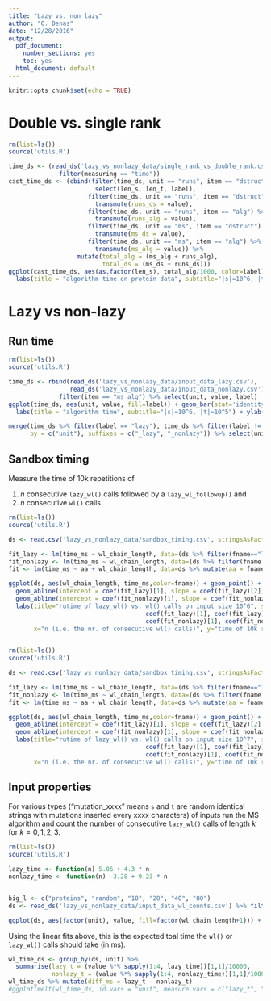 ```yaml
---
title: "Lazy vs. non lazy"
author: "O. Denas"
date: "12/28/2016"
output:
  pdf_document: 
    number_sections: yes
    toc: yes
  html_document: default
---
```


```r
knitr::opts_chunk$set(echo = TRUE)
```


# Double vs. single rank

```r
rm(list=ls())
source('utils.R')

time_ds <- (read_ds('lazy_vs_nonlazy_data/single_rank_vs_double_rank.csv') %>% 
              filter(measuring == "time"))
cast_time_ds <- (cbind(filter(time_ds, unit == "runs", item == "dstruct") %>% 
                        select(len_s, len_t, label),
                      filter(time_ds, unit == "runs", item == "dstruct") %>% 
                        transmute(runs_ds = value),
                      filter(time_ds, unit == "runs", item == "alg") %>% 
                        transmute(runs_alg = value),
                      filter(time_ds, unit == "ms", item == "dstruct") %>% 
                        transmute(ms_ds = value),
                      filter(time_ds, unit == "ms", item == "alg") %>% 
                        transmute(ms_alg = value)) %>% 
                   mutate(total_alg = (ms_alg + runs_alg), 
                          total_ds = (ms_ds + runs_ds)))
ggplot(cast_time_ds, aes(as.factor(len_s), total_alg/1000, color=label)) + geom_boxplot() + 
  labs(title = "algorithm time on protein data", subtitle="|s|=10^6, |t|=10^5") + ylab('seconds') + xlab("|s|")
```

# Lazy vs non-lazy
## Run time
```r
rm(list=ls())
source('utils.R')

time_ds <- rbind(read_ds('lazy_vs_nonlazy_data/input_data_lazy.csv'),
                 read_ds('lazy_vs_nonlazy_data/input_data_nonlazy.csv')) %>% 
              filter(item == "ms_alg") %>% select(unit, value, label)
ggplot(time_ds, aes(unit, value, fill=label)) + geom_bar(stat='identity', position='dodge') + 
  labs(title = "algorithm time", subtitle="|s|=10^6, |t|=10^5") + ylab('ms') + xlab("input type") + theme(axis.text.x = element_text(angle = 90, hjust = 1))

merge(time_ds %>% filter(label == "lazy"), time_ds %>% filter(label != "lazy"),
      by = c("unit"), suffixes = c("_lazy", "_nonlazy")) %>% select(unit, value_lazy, value_nonlazy)
```


## Sandbox timing
Measure the time of 10k repetitions of 

 (1) $n$ consecutive `lazy_wl()` calls followed by a `lazy_wl_followup()` and 
 (2) $n$ consecutive `wl()` calls


```r
rm(list=ls())
source('utils.R')

ds <- read.csv('lazy_vs_nonlazy_data/sandbox_timing.csv', stringsAsFactors = FALSE) %>% filter(s_size == 1000000)

fit_lazy <- lm(time_ms ~ wl_chain_length, data=(ds %>% filter(fname=="lazy"))); #coef(fit_lazy)
fit_nonlazy <- lm(time_ms ~ wl_chain_length, data=(ds %>% filter(fname!="lazy"))); #coef(fit_nonlazy)
fit <- lm(time_ms ~ aa + wl_chain_length, data=ds %>% mutate(aa = fname!="lazy")); #summary(fit)

ggplot(ds, aes(wl_chain_length, time_ms,color=fname)) + geom_point() + 
  geom_abline(intercept = coef(fit_lazy)[1], slope = coef(fit_lazy)[2], color='red', alpha=0.5) + 
  geom_abline(intercept = coef(fit_nonlazy)[1], slope = coef(fit_nonlazy)[2], color='green', alpha=0.5) +
  labs(title="rutime of lazy_wl() vs. wl() calls on input size 10^6", subtitle=sprintf("lazy: %.2f + %.4f*n; nonlazy: %.2f + %.4f*n", 
                                      coef(fit_lazy)[1], coef(fit_lazy)[2],
                                      coef(fit_nonlazy)[1], coef(fit_nonlazy)[2]), 
       x="n (i.e. the nr. of consecutive wl() calls)", y="time of 10k repetitions (ms)") + expand_limits(x=0,y=0) + scale_x_continuous(breaks=0:10)
  
```

```r
rm(list=ls())
source('utils.R')

ds <- read.csv('lazy_vs_nonlazy_data/sandbox_timing.csv', stringsAsFactors = FALSE) %>% filter(s_size == 10000000)

fit_lazy <- lm(time_ms ~ wl_chain_length, data=(ds %>% filter(fname=="lazy"))); #coef(fit_lazy)
fit_nonlazy <- lm(time_ms ~ wl_chain_length, data=(ds %>% filter(fname!="lazy"))); #coef(fit_nonlazy)
fit <- lm(time_ms ~ aa + wl_chain_length, data=ds %>% mutate(aa = fname!="lazy")); #summary(fit)

ggplot(ds, aes(wl_chain_length, time_ms,color=fname)) + geom_point() + 
  geom_abline(intercept = coef(fit_lazy)[1], slope = coef(fit_lazy)[2], color='red', alpha=0.5) + 
  geom_abline(intercept = coef(fit_nonlazy)[1], slope = coef(fit_nonlazy)[2], color='green', alpha=0.5) +
  labs(title="rutime of lazy_wl() vs. wl() calls on input size 10^7", subtitle=sprintf("lazy: %.2f + %.4f*n; nonlazy: %.2f + %.4f*n", 
                                      coef(fit_lazy)[1], coef(fit_lazy)[2],
                                      coef(fit_nonlazy)[1], coef(fit_nonlazy)[2]), 
       x="n (i.e. the nr. of consecutive wl() calls)", y="time of 10k repetitions (ms)") + expand_limits(x=0,y=0) + scale_x_continuous(breaks=0:10)

```

## Input properties

For various types ("mutation_xxxx" means `s` and `t` are random identical strings with mutations inserted every xxxx characters) of inputs run the MS algorithm and count the number of consecutive `lazy_wl()` calls of length $k$ for $k=0,1,2,3$.

```r
rm(list=ls())
source('utils.R')

lazy_time <- function(n) 5.06 + 4.3 * n
nonlazy_time <- function(n) -3.28 + 9.23 * n


big_l <- c("proteins", "random", "10", "20", "40", "80")
ds <- read_ds('lazy_vs_nonlazy_data/input_data_wl_counts.csv') %>% filter(!(unit %in% c("40960", "20480", "10240", "5120", "2560") )) %>% select(wl_chain_length, value, unit) %>%  mutate(grp = ifelse(unit %in% big_l, "grp_a", "grp_b"))#; head(ds)

ggplot(ds, aes(factor(unit), value, fill=factor(wl_chain_length+1))) + geom_bar(stat='identity', position='dodge') + labs(title = "nr of consecutive wl() calls", subtitle="|s|=10^6, |t|=10^5") + ylab("count") + theme(axis.text.x = element_text(angle = 90, hjust = 1)) + facet_wrap(~grp, nrow = 2, scales = "free_y")
```

Using the linear fits above, this is the expected toal time the `wl()` or `lazy_wl()` calls should take (in ms).

```r
wl_time_ds <- group_by(ds, unit) %>% 
  summarise(lazy_t = (value %*% sapply(1:4, lazy_time))[1,1]/10000,
            nonlazy_t = (value %*% sapply(1:4, nonlazy_time))[1,1]/10000)
wl_time_ds %>% mutate(diff_ms = lazy_t - nonlazy_t)
#ggplot(melt(wl_time_ds, id.vars = "unit", measure.vars = c("lazy_t", "nonlazy_t")), aes(unit, value, fill=variable)) + geom_bar(stat="identity", position="dodge")+ theme(axis.text.x = element_text(angle = 90, hjust = 1))
```
